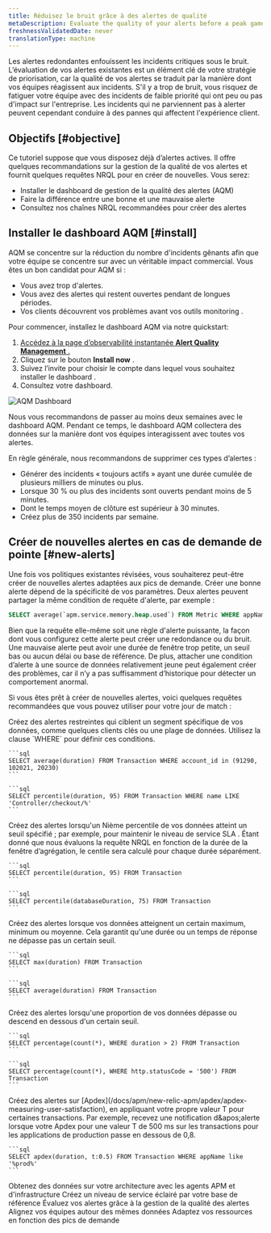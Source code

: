 ```yaml
---
title: Réduisez le bruit grâce à des alertes de qualité
metaDescription: Evaluate the quality of your alerts before a peak gameday event by installing the alert quality management dashboard.
freshnessValidatedDate: never
translationType: machine
---
```


Les alertes redondantes enfouissent les incidents critiques sous le bruit. L’évaluation de vos alertes existantes est un élément clé de votre stratégie de priorisation, car la qualité de vos alertes se traduit par la manière dont vos équipes réagissent aux incidents. S'il y a trop de bruit, vous risquez de fatiguer votre équipe avec des incidents de faible priorité qui ont peu ou pas d'impact sur l'entreprise. Les incidents qui ne parviennent pas à alerter peuvent cependant conduire à des pannes qui affectent l'expérience client.

## Objectifs [#objective]

Ce tutoriel suppose que vous disposez déjà d’alertes actives. Il offre quelques recommandations sur la gestion de la qualité de vos alertes et fournit quelques requêtes NRQL pour en créer de nouvelles. Vous serez:

* Installer le dashboard de gestion de la qualité des alertes (AQM)
* Faire la différence entre une bonne et une mauvaise alerte
* Consultez nos chaînes NRQL recommandées pour créer des alertes

## Installer le dashboard AQM [#install]

AQM se concentre sur la réduction du nombre d'incidents gênants afin que votre équipe se concentre sur <InlinePopover type="alerts" />avec un véritable impact commercial. Vous êtes un bon candidat pour AQM si :

* Vous avez trop d'alertes.
* Vous avez des alertes qui restent ouvertes pendant de longues périodes.
* Vos clients découvrent vos problèmes avant vos outils monitoring .

Pour commencer, installez le dashboard AQM via notre quickstart:

1. [Accédez à la page d’observabilité instantanée <DNT>**Alert Quality Management**</DNT> .](https://newrelic.com/instant-observability/alert-quality-management)
2. Cliquez sur le bouton <DNT>**Install now**</DNT> .
3. Suivez l’invite pour choisir le compte dans lequel vous souhaitez installer le dashboard .
4. Consultez votre dashboard.

<img title="AQM Dashboard" alt="AQM Dashboard" src="/images/alerts_screenshot-crop_AQM-dashboard.webp" />

Nous vous recommandons de passer au moins deux semaines avec le dashboard AQM. Pendant ce temps, le dashboard AQM collectera des données sur la manière dont vos équipes interagissent avec toutes vos alertes.

En règle générale, nous recommandons de supprimer ces types d’alertes :

* Générer des incidents « toujours actifs » ayant une durée cumulée de plusieurs milliers de minutes ou plus.
* Lorsque 30 % ou plus des incidents sont ouverts pendant moins de 5 minutes.
* Dont le temps moyen de clôture est supérieur à 30 minutes.
* Créez plus de 350 incidents par semaine.

## Créer de nouvelles alertes en cas de demande de pointe [#new-alerts]

Une fois vos politiques existantes révisées, vous souhaiterez peut-être créer de nouvelles alertes adaptées aux pics de demande. Créer une bonne alerte dépend de la spécificité de vos paramètres. Deux alertes peuvent partager la même condition de requête d'alerte, par exemple :

```sql
SELECT average(`apm.service.memory.heap.used`) FROM Metric WHERE appName = 'Inventory Service'
```

Bien que la requête elle-même soit une règle d'alerte puissante, la façon dont vous configurez cette alerte peut créer une redondance ou du bruit. Une mauvaise alerte peut avoir une durée de fenêtre trop petite, un seuil bas ou aucun délai ou base de référence. De plus, attacher une condition d’alerte à une source de données relativement jeune peut également créer des problèmes, car il n’y a pas suffisamment d’historique pour détecter un comportement anormal.

Si vous êtes prêt à créer de nouvelles alertes, voici quelques requêtes recommandées que vous pouvez utiliser pour votre jour de match :

<CollapserGroup>
  <Collapser id="constrained-alerts" title="Alerte sur des segments spécifiques de vos données">
    Créez des alertes restreintes qui ciblent un segment spécifique de vos données, comme quelques clients clés ou une plage de données. Utilisez la clause `WHERE` pour définir ces conditions.

    ```sql
    SELECT average(duration) FROM Transaction WHERE account_id in (91290, 102021, 20230)
    ```

    ```sql
    SELECT percentile(duration, 95) FROM Transaction WHERE name LIKE 'Controller/checkout/%'
    ```
  </Collapser>

  <Collapser id="nth-percentile" title="Alerte sur le Nième percentile de vos données">
    Créez des alertes lorsqu'un Nième percentile de vos données atteint un seuil spécifié ; par exemple, pour maintenir le niveau de service SLA . Étant donné que nous évaluons la requête NRQL en fonction de la durée de la fenêtre d’agrégation, le centile sera calculé pour chaque durée séparément.

    ```sql
    SELECT percentile(duration, 95) FROM Transaction
    ```

    ```sql
    SELECT percentile(databaseDuration, 75) FROM Transaction
    ```
  </Collapser>

  <Collapser id="max-min-avg" title="Alerte lorsque les données atteignent un maximum, un minimum ou une moyenne">
    Créez des alertes lorsque vos données atteignent un certain maximum, minimum ou moyenne. Cela garantit qu'une durée ou un temps de réponse ne dépasse pas un certain seuil.

    ```sql
    SELECT max(duration) FROM Transaction
    ```

    ```sql
    SELECT average(duration) FROM Transaction
    ```
  </Collapser>

  <Collapser id="percentage" title="Alerte sur un pourcentage de vos données">
    Créez des alertes lorsqu'une proportion de vos données dépasse ou descend en dessous d'un certain seuil.

    ```sql
    SELECT percentage(count(*), WHERE duration > 2) FROM Transaction
    ```

    ```sql
    SELECT percentage(count(*), WHERE http.statusCode = '500') FROM Transaction
    ```
  </Collapser>

  <Collapser id="apdex" title="Alerte sur Apdex avec n'importe quelle valeur T">
    Créez des alertes sur [Apdex](/docs/apm/new-relic-apm/apdex/apdex-measuring-user-satisfaction), en appliquant votre propre valeur T pour certaines transactions. Par exemple, recevez une notification d&amp;apos;alerte lorsque votre Apdex pour une valeur T de 500 ms sur les transactions pour les applications de production passe en dessous de 0,8.

    ```sql
    SELECT apdex(duration, t:0.5) FROM Transaction WHERE appName like '%prod%'
    ```
  </Collapser>
</CollapserGroup>

<DocTiles numbered>
  <DocTile title="Get started" path="/docs/journey-demand/get-started">
    Obtenez des données sur votre architecture avec les agents APM et d'infrastructure
  </DocTile>

  <DocTile title="Create service levels for gameday" path="/docs/journey-demand/find-your-baseline/">
    Créez un niveau de service éclairé par votre base de référence
  </DocTile>
</DocTiles>

<DocTiles>
  <DocTile title="Reduce noise with quality alerts" number="3" path="/docs/journey-demand/create-quality-alerts/" label={{text: "You are here", color: "orange"}}>
    Évaluez vos alertes grâce à la gestion de la qualité des alertes
  </DocTile>

  <DocTile title="Align your teams with workloads" number="4" path="/docs/journey-demand/organize-data-workloads/">
    Alignez vos équipes autour des mêmes données
  </DocTile>

  <DocTile title="Autoscale your infrastructure with Kubernetes" number="5" path="/docs/journey-demand/autoscale-your-infra/">
    Adaptez vos ressources en fonction des pics de demande
  </DocTile>
</DocTiles>